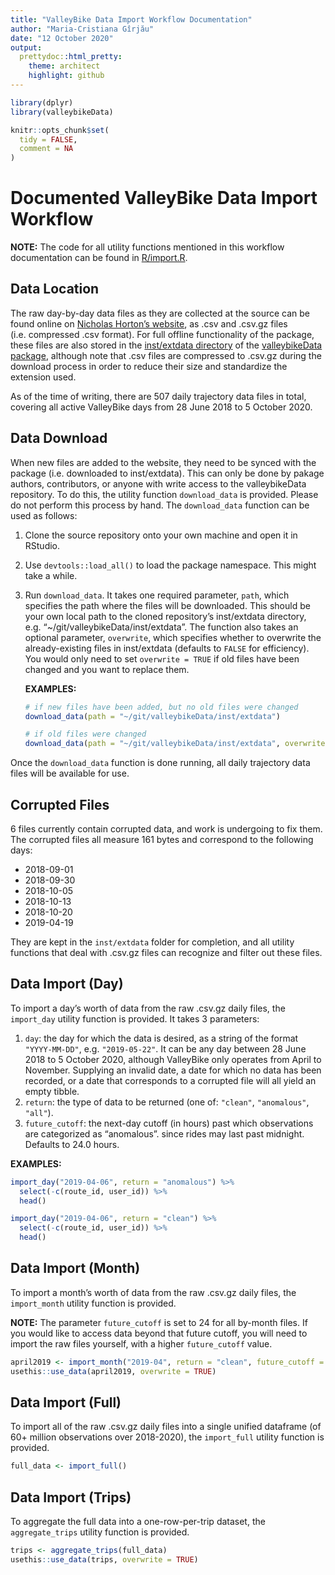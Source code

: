 ```yaml
---
title: "ValleyBike Data Import Workflow Documentation"
author: "Maria-Cristiana Gîrjău"
date: "12 October 2020"
output: 
  prettydoc::html_pretty:
    theme: architect
    highlight: github
---
```


```r
library(dplyr)
library(valleybikeData)

knitr::opts_chunk$set(
  tidy = FALSE,
  comment = NA
)
```

# Documented ValleyBike Data Import Workflow

**NOTE:** The code for all utility functions mentioned in this workflow documentation can be found in [R/import.R](https://github.com/Amherst-Statistics/valleybikeData/blob/master/R/import.R).

## Data Location

The raw day-by-day data files as they are collected at the source can be found online on [Nicholas Horton's website](https://nhorton.people.amherst.edu/valleybikes/), as .csv and .csv.gz files (i.e. compressed .csv format). For full offline functionality of the package, these files are also stored in the [inst/extdata directory](https://github.com/Amherst-Statistics/valleybikeData/tree/master/inst/extdata) of the [valleybikeData package](https://github.com/Amherst-Statistics/valleybikeData), although note that .csv files are compressed to .csv.gz during the download process in order to reduce their size and standardize the extension used.

As of the time of writing, there are 507 daily trajectory data files in total, covering all active ValleyBike days from 28 June 2018 to 5 October 2020. 

## Data Download

When new files are added to the website, they need to be synced with the package (i.e. downloaded to inst/extdata). This can only be done by pakage authors, contributors, or anyone with write access to the valleybikeData repository. To do this, the utility function `download_data` is provided. Please do not perform this process by hand. The `download_data` function can be used as follows:

1. Clone the source repository onto your own machine and open it in RStudio.
2. Use `devtools::load_all()` to load the package namespace. This might take a while.
3. Run `download_data`. It takes one required parameter, `path`, which specifies the path where the files will be downloaded. This should be your own local path to the cloned repository's inst/extdata directory, e.g. "~/git/valleybikeData/inst/extdata". The function also takes an optional parameter, `overwrite`, which specifies whether to overwrite the already-existing files in inst/extdata (defaults to `FALSE` for efficiency). You would only need to set `overwrite = TRUE` if old files have been changed and you want to replace them.

    **EXAMPLES:**

    ```r
    # if new files have been added, but no old files were changed
    download_data(path = "~/git/valleybikeData/inst/extdata")
    
    # if old files were changed
    download_data(path = "~/git/valleybikeData/inst/extdata", overwrite = TRUE)
    ```

Once the `download_data` function is done running, all daily trajectory data files will be available for use.

## Corrupted Files

6 files currently contain corrupted data, and work is undergoing to fix them. The corrupted files all measure 161 bytes and correspond to the following days:

- 2018-09-01
- 2018-09-30
- 2018-10-05
- 2018-10-13
- 2018-10-20
- 2019-04-19

They are kept in the `inst/extdata` folder for completion, and all utility functions that deal with .csv.gz files can recognize and filter out these files.

## Data Import (Day)

To import a day's worth of data from the raw .csv.gz daily files, the `import_day` utility function is provided. It takes 3 parameters: 

1. `day`: the day for which the data is desired, as a string of the format `"YYYY-MM-DD"`, e.g. `"2019-05-22"`. It can be any day between 28 June 2018 to 5 October 2020, although ValleyBike only operates from April to November. Supplying an invalid date, a date for which no data has been recorded, or a date that corresponds to a corrupted file will all yield an empty tibble.
2. `return`: the type of data to be returned (one of: `"clean"`, `"anomalous"`, `"all"`).
3. `future_cutoff`: the next-day cutoff (in hours) past which observations are categorized as "anomalous". since rides may last past midnight. Defaults to 24.0 hours.

**EXAMPLES:**

```r
import_day("2019-04-06", return = "anomalous") %>%
  select(-c(route_id, user_id)) %>%
  head()

import_day("2019-04-06", return = "clean") %>%
  select(-c(route_id, user_id)) %>%
  head()
```

## Data Import (Month)

To import a month's worth of data from the raw .csv.gz daily files, the `import_month` utility function is provided.

**NOTE:** The parameter `future_cutoff` is set to 24 for all by-month files. If you would like to access data beyond that future cutoff, you will need to import the raw files yourself, with a higher `future_cutoff` value.

```r
april2019 <- import_month("2019-04", return = "clean", future_cutoff = 24)
usethis::use_data(april2019, overwrite = TRUE)
```

## Data Import (Full)

To import all of the raw .csv.gz daily files into a single unified dataframe (of 60+ million observations over 2018-2020), the `import_full` utility function is provided.

```r
full_data <- import_full()
```

## Data Import (Trips)

To aggregate the full data into a one-row-per-trip dataset, the `aggregate_trips` utility function is provided.

```r
trips <- aggregate_trips(full_data)
usethis::use_data(trips, overwrite = TRUE)
```
